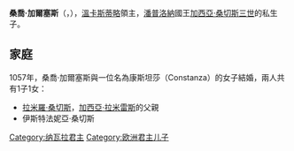 {{Unreferenced|time=2020-09-23T11:03:08+00:00}}
'''桑喬·加爾塞斯'''（{{lang-es|Sancho Garcés}}，{{bd|約1038年||1083年|1月6日}}），[[溫卡斯蒂略|溫卡斯蒂略]]領主，[[潘普洛納王國|潘普洛納]]國王[[加西亞·桑切斯三世|加西亞·桑切斯三世]]的私生子。

== 家庭 ==
1057年，桑喬·加爾塞斯與一位名為康斯坦莎（Constanza）的女子結婚，兩人共有1子1女：
* [[拉米羅·桑切斯|拉米羅·桑切斯]]，[[加西亞·拉米雷斯|加西亞·拉米雷斯]]的父親
* 伊斯特法妮亞·桑切斯

[[Category:纳瓦拉君主|Category:纳瓦拉君主]]
[[Category:欧洲君主儿子|Category:欧洲君主儿子]]